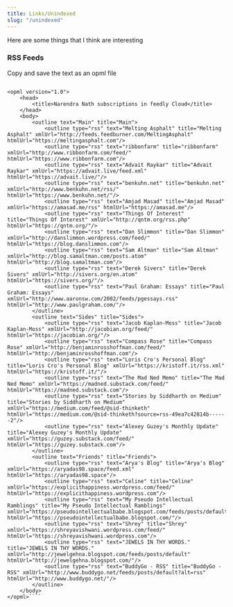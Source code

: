 ```yaml
---
title: Links/Unindexed
slug: "/unindexed"
---
```


Here are some things that I think are interesting

<h3> RSS Feeds </h3>

Copy and save the text as an opml file

````<?xml version="1.0" encoding="UTF-8"?>

<opml version="1.0">
    <head>
        <title>Narendra Nath subscriptions in feedly Cloud</title>
    </head>
    <body>
        <outline text="Main" title="Main">
            <outline type="rss" text="Melting Asphalt" title="Melting Asphalt" xmlUrl="http://feeds.feedburner.com/MeltingAsphalt" htmlUrl="https://meltingasphalt.com"/>
            <outline type="rss" text="ribbonfarm" title="ribbonfarm" xmlUrl="http://www.ribbonfarm.com/feed/" htmlUrl="https://www.ribbonfarm.com"/>
            <outline type="rss" text="Advait Raykar" title="Advait Raykar" xmlUrl="https://advait.live/feed.xml" htmlUrl="https://advait.live/"/>
            <outline type="rss" text="benkuhn.net" title="benkuhn.net" xmlUrl="http://www.benkuhn.net/rss/" htmlUrl="https://www.benkuhn.net/"/>
            <outline type="rss" text="Amjad Masad" title="Amjad Masad" xmlUrl="https://amasad.me/rss" htmlUrl="https://amasad.me"/>
            <outline type="rss" text="Things Of Interest" title="Things Of Interest" xmlUrl="http://qntm.org/rss.php" htmlUrl="https://qntm.org/"/>
            <outline type="rss" text="Dan Slimmon" title="Dan Slimmon" xmlUrl="http://danslimmon.wordpress.com/feed/" htmlUrl="https://blog.danslimmon.com"/>
            <outline type="rss" text="Sam Altman" title="Sam Altman" xmlUrl="http://blog.samaltman.com/posts.atom" htmlUrl="http://blog.samaltman.com"/>
            <outline type="rss" text="Derek Sivers" title="Derek Sivers" xmlUrl="http://sivers.org/en.atom" htmlUrl="https://sivers.org/"/>
            <outline type="rss" text="Paul Graham: Essays" title="Paul Graham: Essays" xmlUrl="http://www.aaronsw.com/2002/feeds/pgessays.rss" htmlUrl="http://www.paulgraham.com/"/>
        </outline>
        <outline text="Sides" title="Sides">
            <outline type="rss" text="Jacob Kaplan-Moss" title="Jacob Kaplan-Moss" xmlUrl="http://jacobian.org/feed/" htmlUrl="https://jacobian.org/"/>
            <outline type="rss" text="Compass Rose" title="Compass Rose" xmlUrl="http://benjaminrosshoffman.com/feed/" htmlUrl="http://benjaminrosshoffman.com"/>
            <outline type="rss" text="Loris Cro's Personal Blog" title="Loris Cro's Personal Blog" xmlUrl="https://kristoff.it/rss.xml" htmlUrl="https://kristoff.it/"/>
            <outline type="rss" text="The Mad Ned Memo" title="The Mad Ned Memo" xmlUrl="https://madned.substack.com/feed/" htmlUrl="https://madned.substack.com"/>
            <outline type="rss" text="Stories by Siddharth on Medium" title="Stories by Siddharth on Medium" xmlUrl="https://medium.com/feed/@sid-thinketh" htmlUrl="https://medium.com/@sid-thinketh?source=rss-49ea7c42814b------2"/>
            <outline type="rss" text="Alexey Guzey's Monthly Update" title="Alexey Guzey's Monthly Update" xmlUrl="https://guzey.substack.com/feed/" htmlUrl="https://guzey.substack.com"/>
        </outline>
        <outline text="Friends" title="Friends">
            <outline type="rss" text="Arya's Blog" title="Arya's Blog" xmlUrl="https://aryadas98.space/feed.xml" htmlUrl="https://aryadas98.space"/>
            <outline type="rss" text="Celine" title="Celine" xmlUrl="https://explicithappiness.wordpress.com/feed/" htmlUrl="https://explicithappiness.wordpress.com"/>
            <outline type="rss" text="My Pseudo Intellectual Ramblings" title="My Pseudo Intellectual Ramblings" xmlUrl="https://pseudointellectualbabe.blogspot.com/feeds/posts/default" htmlUrl="https://pseudointellectualbabe.blogspot.com/"/>
            <outline type="rss" text="Shrey" title="Shrey" xmlUrl="https://shreyavishwani.wordpress.com/feed/" htmlUrl="https://shreyavishwani.wordpress.com"/>
            <outline type="rss" text="JEWELS IN THY WORDS." title="JEWELS IN THY WORDS." xmlUrl="http://jewelgehna.blogspot.com/feeds/posts/default" htmlUrl="http://jewelgehna.blogspot.com/"/>
            <outline type="rss" text="BuddyGo - RSS" title="BuddyGo - RSS" xmlUrl="http://www.buddygo.net/feeds/posts/default?alt=rss" htmlUrl="http://www.buddygo.net/"/>
        </outline>
    </body>
</opml>````